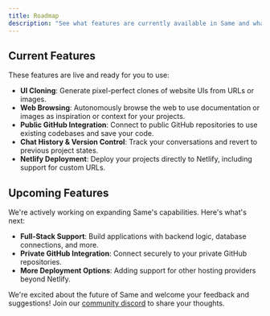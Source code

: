 ```yaml
---
title: Roadmap
description: "See what features are currently available in Same and what's coming next."
---
```


## Current Features

These features are live and ready for you to use:

- **UI Cloning**: Generate pixel-perfect clones of website UIs from URLs or images.
- **Web Browsing**: Autonomously browse the web to use documentation or images as inspiration or context for your projects.
- **Public GitHub Integration**: Connect to public GitHub repositories to use existing codebases and save your code.
- **Chat History & Version Control**: Track your conversations and revert to previous project states.
- **Netlify Deployment**: Deploy your projects directly to Netlify, including support for custom URLs.

## Upcoming Features

We're actively working on expanding Same's capabilities. Here's what's next:

- **Full-Stack Support**: Build applications with backend logic, database connections, and more.
- **Private GitHub Integration**: Connect securely to your private GitHub repositories.
- **More Deployment Options**: Adding support for other hosting providers beyond Netlify.

We're excited about the future of Same and welcome your feedback and suggestions! Join our [community discord](https://discord.gg/tjHuQJaPsy) to share your thoughts.
